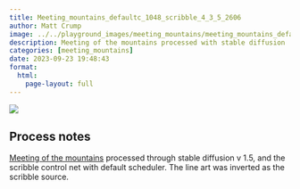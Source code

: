 ```yaml
---
title: Meeting_mountains_defaultc_1048_scribble_4_3_5_2606
author: Matt Crump
image: ../../playground_images/meeting_mountains/meeting_mountains_defaultC_1048_scribble_4_3_5_2606.jpeg
description: Meeting of the mountains processed with stable diffusion
categories: [meeting_mountains]
date: 2023-09-23 19:48:43
format:
  html:
    page-layout: full
---
```


![](../../playground_images/meeting_mountains/meeting_mountains_defaultC_1048_scribble_4_3_5_2606.jpeg)

## Process notes

[Meeting of the mountains](https://www.crumplab.com/things/things/Colorlands/Meeting_Of_The_Mountains.html) processed through stable diffusion v 1.5, and the scribble control net with default scheduler. The line art was inverted as the scribble source.

